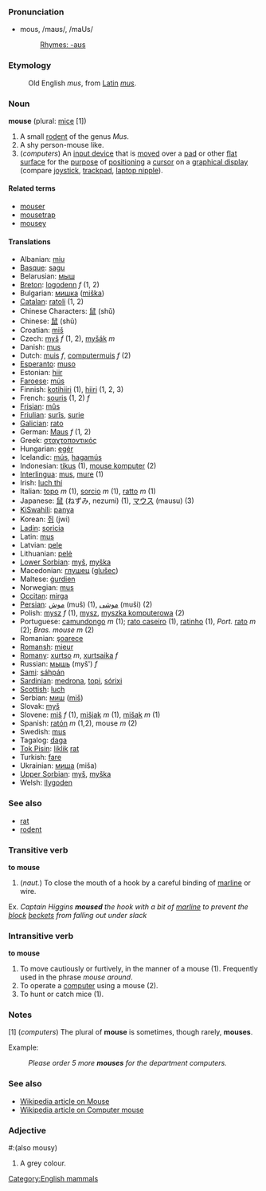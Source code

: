 ===Pronunciation===
*mous, /maʊs/, /maUs/
*:[[Rhymes:English:-aʊs|Rhymes: -aʊs]]

===Etymology===
: Old English ''mus'', from [[Latin]] ''[[mus]]''.

===Noun===
'''mouse''' (plural: [[mice]] [1])

# A small [[rodent]] of the genus ''Mus''.
# A shy person-mouse like.
# (''computers'') An [[input device]] that is [[move]]d over a [[pad]] or other [[flat]] [[surface]] for the [[purpose]] of [[position]]ing a [[cursor]] on a [[graphical display]] (compare [[joystick]], [[trackpad]], [[laptop nipple]]).

====Related terms====
*[[mouser]]
*[[mousetrap]]
*[[mousey]]

====Translations====
*Albanian: [[miu]]
*[[Basque]]: [[sagu]]
*Belarusian: [[мыш]]
*[[Breton]]: [[logodenn]] ''f'' (1, 2)
*Bulgarian: [[мишка]] ([[miška]])
*[[Catalan]]: [[ratolí]] (1, 2)
*Chinese Characters: [[鼠]]  (shǔ)
*Chinese: [[鼠]] (shǔ)
*Croatian: [[miš]]
*Czech: [[myš]] ''f'' (1, 2), [[myšák]] ''m''
*Danish: [[mus]]
*Dutch: [[muis]] ''f'', [[computermuis]] ''f'' (2)
*[[Esperanto]]: [[muso]]
*Estonian: [[hiir]]
*[[Faroese]]: [[mús]]
*Finnish: [[kotihiiri]] (1), [[hiiri]] (1, 2, 3)
*French: [[souris]] (1, 2) ''f''
*[[Frisian]]: [[mûs]]
*[[Friulian]]: [[surîs]], [[surie]]
*[[Galician]]: [[rato]]
*German: [[Maus]] ''f'' (1, 2)
*Greek: [[σταχτοποντικός]]
*Hungarian: [[egér]]
*Icelandic: [[mús]], [[hagamús]]
*Indonesian: [[tikus]] (1), [[mouse komputer]] (2)
*[[Interlingua]]: [[mus]], [[mure]] (1)
*Irish: [[luch thí]]
*Italian: [[topo]] ''m'' (1), [[sorcio]] ''m'' (1), [[ratto]] ''m'' (1)
*Japanese: [[鼠]] (ねずみ, nezumi) (1), [[マウス]] (mausu) (3)
*[[KiSwahili]]: [[panya]]
*Korean: [[쥐]] (jwi)
*[[Ladin]]: [[soricia]]
*Latin: [[mus]]
*Latvian: [[pele]]
*Lithuanian: [[pelė]]
*[[Lower Sorbian]]: [[myš]], [[myška]]
*Macedonian: [[глушец]] ([[glušec]])
*Maltese: [[ġurdien]]
*Norwegian: [[mus]]
*[[Occitan]]: [[mirga]]
*[[Persian]]: [[موش]] (muš) (1), [[موشی]] (muši) (2)
*Polish: [[mysz]] ''f'' (1), [[mysz]], [[myszka komputerowa]] (2)
*Portuguese: [[camundongo]] ''m'' (1); [[rato caseiro]] (1), [[ratinho]] (1), ''Port.'' [[rato]] ''m'' (2); ''Bras.'' ''mouse'' ''m'' (2)
*Romanian: [[şoarece]]
*[[Romansh]]: [[mieur]]
*[[Romany]]: [[xurtso]] ''m'', [[xurtsaika]] ''f''
*Russian: [[мышь]] (myš') ''f''
*[[Sami]]: [[sáhpán]]
*[[Sardinian]]: [[medrona]], [[topi]], [[sórixi]]
*[[Scottish]]: [[luch]]
*Serbian: [[миш]] ([[miš]])
*Slovak: [[myš]]
*Slovene: [[miš]] ''f'' (1), [[mišjak]] ''m'' (1), [[mišak]] ''m'' (1)
*Spanish: [[ratón]] ''m'' (1,2), mouse ''m'' (2)
*Swedish: [[mus]]
*Tagalog: [[daga]]
*[[Tok Pisin]]: [[liklik]] [[rat]]
*Turkish: [[fare]]
*Ukrainian: [[миша]] (miša)
*[[Upper Sorbian]]: [[myš]], [[myška]]
*Welsh: [[llygoden]]

=== See also ===
*[[rat]]
*[[rodent]]

===Transitive verb===
'''to mouse'''

# (''naut.'') To close the mouth of a hook by a careful binding of [[marline]] or wire.

Ex.
''Captain Higgins '''moused''' the hook with a bit of [[marline]] to prevent the [[block]] [[becket | beckets]] from falling out under slack''

===Intransitive verb===
'''to mouse'''

# To move cautiously or furtively, in the manner of a mouse (1).  Frequently used in the phrase ''mouse around''.
# To operate a [[computer]] using a mouse (2).
# To hunt or catch mice (1).

===Notes===
[1] (''computers'') The plural of '''mouse''' is sometimes, though rarely, '''mouses'''.

Example:
:''Please order 5 more '''mouses''' for the department computers.''

===See also===
* [http://en.wikipedia.org/wiki/Mouse Wikipedia article on Mouse]
* [http://en.wikipedia.org/wiki/Computer_mouse Wikipedia article on Computer mouse]

===Adjective===

#:(also mousy)

# A grey colour.

[[Category:English mammals]]